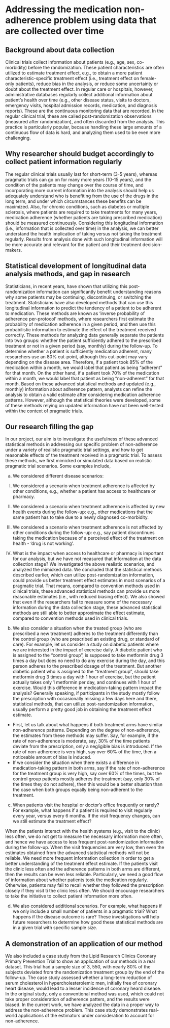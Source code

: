 # Addressing the medication non-adherence problem using data that are collected over time

## Background about data collection

Clinical trials collect information about patients (e.g., age, sex, co-morbidity) before the randomization. These patient characteristics are often utilized to estimate treatment effect, e.g., to obtain a more patient characteristic-specific treatment effect (i.e., treatment effect on female-only patients), reduce bias in the analysis, or reduce some uncertainty or doubt about the treatment effect. 
In regular care or hospitals, however, administrative databases regularly collect additional information about patient's health over time (e.g., other disease status, visits to doctors, emergency visits, hospital admission records, medication, and diagnosis reports). These are the continuous monitoring data that are recorded. In the regular clinical trial, these are called post-randomization observations (measured after randomization), and often discarded from the analysis. This practice is particularly popular, because handling these large amounts of a continuous flow of data is hard, and analyzing them used to be even more challenging. 

## Why researcher should budget accordingly to collect patient information regularly

The regular clinical trials usually last for short-term (3-5 years), whereas pragmatic trials can go on for many more years (10-15 years), and the condition of the patients may change over the course of time, and incorporating more current information into the analysis should help us adequately understand who is benefiting from the use of the drugs in the long term, and under which circumstances these benefits can be maximized. Also, for chronic conditions, such as diabetes or multiple sclerosis, where patients are required to take treatments for many years, medication adherence (whether patients are taking prescribed medication) should be measured continuously. Considering this longitudinal information (i.e., information that is collected over time) in the analysis, we can better understand the health implication of taking versus not taking the treatment regularly. Results from analysis done with such longitudinal information will be more accurate and relevant for the patient and their treatment decision-makers. 

## Statistical development of longitudinal data analysis methods, and gap in research

Statisticians, in recent years, have shown that utilizing this post-randomization information can significantly benefit understanding reasons why some patients may be continuing, discontinuing, or switching the treatment. Statisticians have also developed methods that can use this longitudinal information to predict the tendency of a patient to be adherent to medication.  These methods are known as ‘inverse probability of adherence per-protocol’ methods, where researchers first estimate the probability of medication adherence in a given period, and then use this probabilistic information to estimate the effect of the treatment received correctly. These methods for analyzing data generally separate the patients into two groups: whether the patient sufficiently adhered to the prescribed treatment or not in a given period (say, monthly) during the follow-up. To determine whether a patient is sufficiently medication adherent, many researchers use an 80% cut-point, although this cut-point may vary depending on the disease area. Therefore, if a patient took 85% of the medication within a month, we would label that patient as being “adherent” for that month. On the other hand, if a patient took 70% of the medication within a month, we would label that patient as being “non-adherent” for that month. Based on these advanced statistical methods and updated (e.g., monthly) information about adherence pattern, analysts can refine the analysis to obtain a valid estimate after considering medication adherence patterns. However, although the statistical theories were developed, some of these methods relying on updated information have not been well-tested within the context of pragmatic trials. 

## Our research filling the gap

In our project, our aim is to investigate the usefulness of these advanced statistical methods in addressing our specific problem of non-adherence under a variety of realistic pragmatic trial settings, and how to get reasonable effects of the treatment received in a pragmatic trial. To assess these methods, we first mimicked or simulated data based on realistic pragmatic trial scenarios. Some examples include,  

a)	We considered different disease scenarios: 

I.	We considered a scenario when treatment adherence is affected by other conditions, e.g., whether a patient has access to healthcare or pharmacy. 

II.	We considered a scenario when treatment adherence is affected by new health events during the follow-up: e.g., other medications that the same patient has to take due to a newly diagnosed co-morbidity. 

III.	We considered a scenario when treatment adherence is not affected by other conditions during the follow-up:  e.g., say patient discontinues taking the medication because of a perceived effect of the treatment on health - ‘drug is not working’. 

IV.	What is the impact when access to healthcare or pharmacy is important for our analysis, but we have not measured that information at the data collection stage?
We investigated the above realistic scenarios, and analyzed the mimicked data. We concluded that the statistical methods described earlier, which can utilize post-randomization information, could provide us better treatment effect estimates in most scenarios of a pragmatic trial. That means, compared to convention methods used in clinical trials, these advanced statistical methods can provide us more reasonable estimates (i.e., with reduced biasing effect). We also showed that even if the researchers fail to measure some of the necessary information during the data collection stage, these advanced statistical methods are still able to better approximate the effect estimate, compared to convention methods used in clinical trials.

b)	We also consider a situation when the treated group (who are prescribed a new treatment) adheres to the treatment differently than the control group (who are prescribed an existing drug, or standard of care). For example, let us consider a study on diabetic patients where we are interested in the impact of exercise daily. A diabetic patient who is assigned to the “control group”, is supposed to take metformin drug 3 times a day but does no need to do any exercise during the day, and this person adheres to the prescribed dosage of the treatment. But another diabetic patient who is assigned to the “treatment group”, should take metformin drug 3 times a day with 1 hour of exercise, but the patient actually takes only 1 metformin per day, and continues with 1 hour of exercise. Would this difference in medication-taking pattern impact the analysis?
Generally speaking, if participants in the study mostly follow the prescription with occasionally missing a few days here and there,  statistical methods, that can utilize post-randomization information, usually perform a pretty good job in obtaining the treatment effect estimate. 

-	First, let us talk about what happens if both treatment arms have similar non-adherence patterns. Depending on the degree of non-adherence, the estimates from these methods may suffer. Say, for example, if the rate of non-adherence is moderate, say, 30% of the time patients deviate from the prescription, only a negligible bias is introduced. If the rate of non-adherence is very high, say over 60% of the time, then a noticeable amount of bias is induced. 
-	If we consider the situation when there exists a difference in medication-taking pattern in both arms, say if the rate of non-adherence for the treatment group is very high, say over 60% of the times, but the control group patients mostly adheres the treatment (say, only 30% of the times they do not adhere), then this would be a better situation than the case when both groups equally being non-adherent to the treatment.

c)	When patients visit the hospital or doctor’s office frequently or rarely? For example, what happens if a patient is required to visit regularly every year, versus every 6 months. If the visit frequency changes, can we still estimate the treatment effect?

When the patients interact with the health systems (e.g., visit to the clinic) less often, we do not get to measure the necessary information more often, and hence we have access to less frequent post-randomization information during the follow-up. When the visit frequencies are very low, then even the estimates obtained from the advanced statistical methods will not be reliable. We need more frequent information collection in order to get a better understanding of the treatment effect estimate. If the patients visit the clinic less often and the adherence patterns in both arms are different, then the results can be even less reliable. Particularly, we need a good flow of information about whether patients took the medication regularly. Otherwise, patients may fail to recall whether they followed the prescription closely if they visit ti the clinic less often. We should encourage researchers to take the initiative to collect patient information more often.

d)	We also considered additional scenarios. For example, what happens if we only include a small number of patients in a pragmatic trial? What happens if the disease outcome is rare? These investigations will help future researchers to determine how good these statistical methods are in a given trial with specific sample size.

## A demonstration of an application of our method

We also included a case study from the Lipid Research Clinics Coronary Primary Prevention Trial to show an application of our methods in a real dataset. This trial had a sample size of 3, 550, with nearly 80% of the subjects deviated from the randomization treatment group by the end of the follow-up. The case study assessed whether a long-term reduction of serum cholesterol in hypercholesterolemic men, initially free of coronary heart disease, would lead to a lesser incidence of coronary heard disease. In the original study, only a conventional method was used, which could not take proper consideration of adherence patters, and the results were biased. In the current work, we have analyzed the data in a proper way to address the non-adherence problem. This case study demonstrates real-world applications of the estimators under consideration to account for non-adherence.

